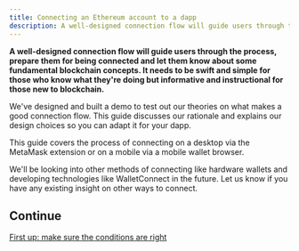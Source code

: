 ```yaml
---
title: Connecting an Ethereum account to a dapp
description: A well-designed connection flow will guide users through the process, prepare them for being connected and let them know about some fundamental blockchain concepts. It needs to be swift and simple for those who know what they're doing but informative and instructional for those new to blockchain.
---
```


**A well-designed connection flow will guide users through the process, prepare them for being connected and let them know about some fundamental blockchain concepts. It needs to be swift and simple for those who know what they're doing but informative and instructional for those new to blockchain.**

We've designed and built a demo to test out our theories on what makes a good connection flow. This guide discusses our rationale and explains our design choices so you can adapt it for your dapp.

This guide covers the process of connecting on a desktop via the MetaMask extension or on a mobile via a mobile wallet browser.

We'll be looking into other methods of connecting like hardware wallets and developing technologies like WalletConnect in the future. Let us know if you have any existing insight on other ways to connect.

## Continue

[First up: make sure the conditions are right](/guides/ux/connect-a-wallet-conditions)
